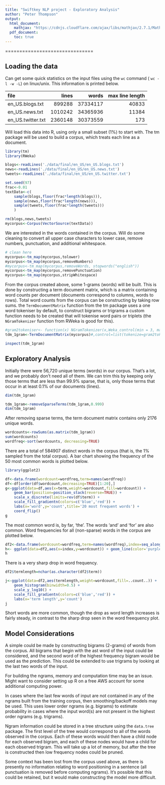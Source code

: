 ```yaml
---
title: "Swiftkey NLP project - Exploratory Analysis"
author: "Peter Thompson"
output:
  html_document:
    mathjax: "https://cdnjs.cloudflare.com/ajax/libs/mathjax/2.7.1/MathJax.js?config=TeX-AMS-MML_HTMLorMML"
  pdf_document:
    toc: true
---
```


===============================

## Loading the data


Can get some quick statistics on the input files using the ```wc``` command ( ```wc -l -w -L```) on linux/unix. This information is printed below.

| file | lines | words | max line length |
|:-----|------:|------:|----------------:|
|en_US.blogs.txt | 899288 | 37334117 | 40833 |
|en_US.news.txt | 1010242 | 34365936 | 11384 |
|en_US.twitter.txt | 2360148 | 30373559 | 173 |


Will load this data into R, using only a small subset (1%) to start with. The tm package will be used to build a corpus, which treats each line as a document.


```r

library(tm)
library(RWeka)

blogs<-readLines('./data/final/en_US/en_US.blogs.txt')
news<-readLines('./data/final/en_US/en_US.news.txt')
tweets<-readLines('./data/final/en_US/en_US.twitter.txt')

set.seed(97)
frac<-0.01
textData<-c(
    sample(blogs,floor(frac*length(blogs))),
    sample(news,floor(frac*length(news))),
    sample(tweets,floor(frac*length(tweets)))
    )

rm(blogs,news,tweets)
mycorpus<-Corpus(VectorSource(textData))
```

We are interested in the words contained in the corpus. Will do some cleaning to convert all upper case characters to lower case, remove numbers, punctuation, and additional whitespace.

```r
# clean here
mycorpus<-tm_map(mycorpus,tolower)
mycorpus<-tm_map(mycorpus,removeNumbers)
#mycorpus<-tm_map(mycorpus,removeWords, stopwords("english"))
mycorpus<-tm_map(mycorpus,removePunctuation)
mycorpus<-tm_map(mycorpus,stripWhitespace)
```

From the corpus created above, some 1-grams (words) will be built. This is done by constructing a term document matrix, which is a matrix containing word counts per document (documents correspond to columns, words to rows). Total word counts from the corpus can be constructing by taking row sums. the ```TermDocumentMatrix``` function from the tm package uses a one word tokeniser by default, to construct bigrams or trigrams a custom function needs to be created that will tokenise word pairs or triplets (the ```NGramTokenizer``` function from RWeka is good for this).


```r
#gram2tokeniser<- function(x) NGramTokenizer(x,Weka_control(min = 3, max = 3))
tdm_1gram<-TermDocumentMatrix(mycorpus)#,control=list(tokenize=gram2tokeniser))

inspect(tdm_1gram)
```

## Exploratory Analysis

Initially there were 56,720 unique terms (words) in our corpus. That's a lot, and we probably don't need all of them. We can trim this by keeping only those terms that are less than 99.9% sparse, that is, only those terms that occur in at least 0.1% of our documents (lines).

```r
dim(tdm_1gram)

tdm_1gram<-removeSparseTerms(tdm_1gram,0.999)
dim(tdm_1gram)
```

After removing sparse terms, the term document matrix contains only 2176 unique words.

```r

wordcounts<-rowSums(as.matrix(tdm_1gram))
sum(wordcounts)
wordfreq<-sort(wordcounts, decreasing=TRUE)

```

There are a total of 584907 distinct words in the corpus (that is, the 1% sampled from the total corpus). A bar chart showing the frequency of the 50 most common words is plotted below.

```r
library(ggplot2)
```


```r
df<-data.frame(wordcount=wordfreq,term=names(wordfreq))
df<-df[order(df$wordcount,decreasing=TRUE)[1:20],]
g<-ggplot(data=df,aes(x=term,weight=wordcount,fill=wordcount)) + 
    geom_bar(position=position_stack(reverse=TRUE)) + 
    scale_x_discrete(limits=rev(df$term)) +
    scale_fill_gradientn(colors=c('blue','red')) +
    labs(x='word',y='count',title='20 most frequent words') +
    coord_flip()
g

```

The most common word is, by far, 'the'. The words 'and' and 'for' are also common. Word frequencies for all (non-sparse) words in the corpus are plotted below.

```r

df2<-data.frame(wordcount=wordfreq,term=names(wordfreq),index=seq_along(wordfreq))
h<- ggplot(data=df2,aes(x=index,y=wordcount)) + geom_line(color='purple') + scale_y_log10()
h

```
There is a very sharp drop in word frequency.

```r

df2$termlength=nchar(as.character(df2$term))

j<-ggplot(data=df2,aes(termlength,weight=wordcount,fill=..count..)) +
    geom_histogram(binwidth=0.5) +
    scale_y_log10() +
    scale_fill_gradientn(colors=c('blue','red')) +
    labs(x='term length',y='count')
j

```

Short words are more common, though the drop as word length increases is fairly steady, in contrast to the sharp drop seen in the word freequency plot.


## Model Considerations

A simple could be made by constructing bigrams (2-grams) of words from the corpus. All bigrams that begin with the ast word of the input could be considered, and the second word of the highest frequency bigram would be used as the prediction. This could be extended to use trigrams by looking at the last two words of the input.

For building the ngrams, memory and computation time may be an issue. Might want to consider setting up R on a free AWS account for some additional computing power.

In cases where the last few words of input are not contained in any of the ngrams built from the training corpus, then smoothing/backoff models may be used. This uses lower order ngrams (e.g. bigrams) to estimate probability in cases where the input word(s) are not present in the highest order ngrams (e.g. trigrams).

Ngram information could be stored in a tree structure using the ```data.tree``` package. The first level of the tree would correspond to all of the words observed in the corpus. Each of these words would then have a child node for each observed bigram, and each of these nodes would have a child for each observed trigram. This will take up a lot of memory, but after the tree is constructed then low frequency nodes could be pruned.

Some context has been lost from the corpus used above, as there is presently no information relating to word positioning in a sentence (all punctuation is removed before computing ngrams). It's possible that this could be retained, but it would make constructing the model more difficult.


